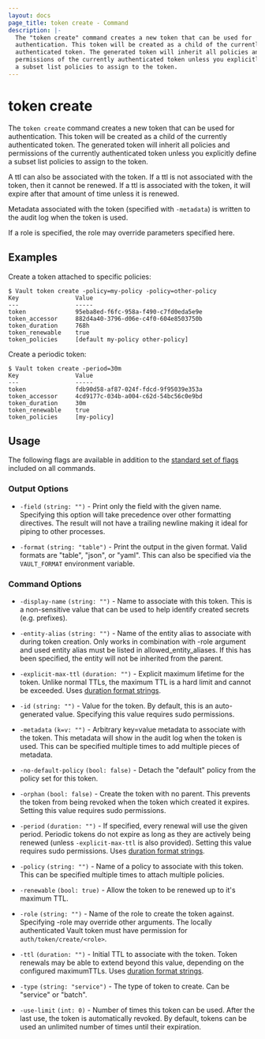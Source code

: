 ```yaml
---
layout: docs
page_title: token create - Command
description: |-
  The "token create" command creates a new token that can be used for
  authentication. This token will be created as a child of the currently
  authenticated token. The generated token will inherit all policies and
  permissions of the currently authenticated token unless you explicitly define
  a subset list policies to assign to the token.
---
```


# token create

The `token create` command creates a new token that can be used for
authentication. This token will be created as a child of the currently
authenticated token. The generated token will inherit all policies and
permissions of the currently authenticated token unless you explicitly define a
subset list policies to assign to the token.

A ttl can also be associated with the token. If a ttl is not associated with the
token, then it cannot be renewed. If a ttl is associated with the token, it will
expire after that amount of time unless it is renewed.

Metadata associated with the token (specified with `-metadata`) is written to
the audit log when the token is used.

If a role is specified, the role may override parameters specified here.

## Examples

Create a token attached to specific policies:

```shell-session
$ Vault token create -policy=my-policy -policy=other-policy
Key                Value
---                -----
token              95eba8ed-f6fc-958a-f490-c7fd0eda5e9e
token_accessor     882d4a40-3796-d06e-c4f0-604e8503750b
token_duration     768h
token_renewable    true
token_policies     [default my-policy other-policy]
```

Create a periodic token:

```shell-session
$ Vault token create -period=30m
Key                Value
---                -----
token              fdb90d58-af87-024f-fdcd-9f95039e353a
token_accessor     4cd9177c-034b-a004-c62d-54bc56c0e9bd
token_duration     30m
token_renewable    true
token_policies     [my-policy]
```

## Usage

The following flags are available in addition to the [standard set of
flags](/docs/commands) included on all commands.

### Output Options

- `-field` `(string: "")` - Print only the field with the given name. Specifying
  this option will take precedence over other formatting directives. The result
  will not have a trailing newline making it ideal for piping to other processes.

- `-format` `(string: "table")` - Print the output in the given format. Valid
  formats are "table", "json", or "yaml". This can also be specified via the
  `VAULT_FORMAT` environment variable.

### Command Options

- `-display-name` `(string: "")` - Name to associate with this token. This is a
  non-sensitive value that can be used to help identify created secrets (e.g.
  prefixes).

- `-entity-alias`  `(string: "")` - Name of the entity alias to associate with
  during token creation. Only works in combination with -role argument and used
  entity alias must be listed in allowed_entity_aliases. If this has been
  specified, the entity will not be inherited from the parent.

- `-explicit-max-ttl` `(duration: "")` - Explicit maximum lifetime for the
  token. Unlike normal TTLs, the maximum TTL is a hard limit and cannot be
  exceeded. Uses [duration format strings](/docs/concepts/duration-format).

- `-id` `(string: "")` - Value for the token. By default, this is an
  auto-generated value. Specifying this value requires sudo permissions.

- `-metadata` `(k=v: "")` - Arbitrary key=value metadata to associate with the
  token. This metadata will show in the audit log when the token is used. This
  can be specified multiple times to add multiple pieces of metadata.

- `-no-default-policy` `(bool: false)` - Detach the "default" policy from the
  policy set for this token.

- `-orphan` `(bool: false)` - Create the token with no parent. This prevents the
  token from being revoked when the token which created it expires. Setting this
  value requires sudo permissions.

- `-period` `(duration: "")` - If specified, every renewal will use the given
  period. Periodic tokens do not expire as long as they are actively being
  renewed (unless `-explicit-max-ttl` is also provided). Setting this value
  requires sudo permissions. Uses [duration format strings](/docs/concepts/duration-format).

- `-policy` `(string: "")` - Name of a policy to associate with this token. This
  can be specified multiple times to attach multiple policies.

- `-renewable` `(bool: true)` - Allow the token to be renewed up to it's maximum
  TTL.

- `-role` `(string: "")` - Name of the role to create the token against.
  Specifying -role may override other arguments. The locally authenticated Vault
  token must have permission for `auth/token/create/<role>`.

- `-ttl` `(duration: "")` - Initial TTL to associate with the token. Token
  renewals may be able to extend beyond this value, depending on the configured
  maximumTTLs. Uses [duration format strings](/docs/concepts/duration-format).

- `-type` `(string: "service")` - The type of token to create. Can be "service" or "batch".

- `-use-limit` `(int: 0)` - Number of times this token can be used. After the
  last use, the token is automatically revoked. By default, tokens can be used
  an unlimited number of times until their expiration.
